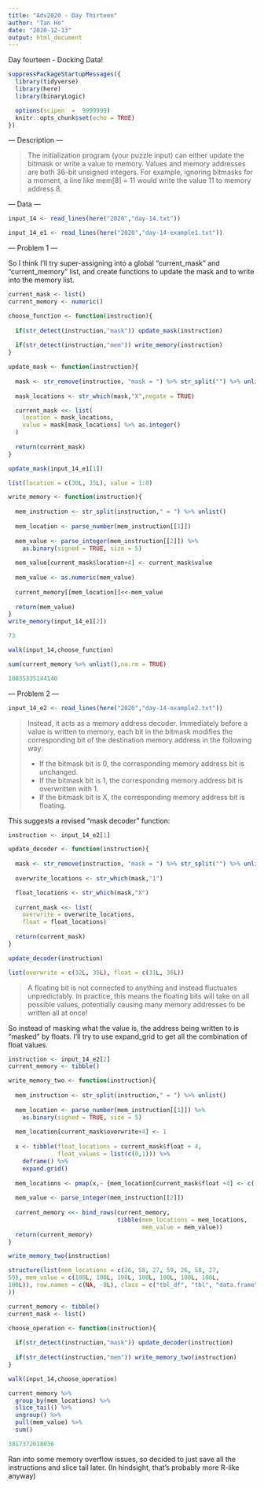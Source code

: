 ```yaml
---
title: "Adv2020 - Day Thirteen"
author: "Tan Ho"
date: "2020-12-13"
output: html_document
---
```


Day fourteen - Docking Data!

```r
suppressPackageStartupMessages({
  library(tidyverse)
  library(here)
  library(binaryLogic)

  options(scipen  =  9999999)
  knitr::opts_chunk$set(echo = TRUE)
})
```

--- Description ---

> The initialization program (your puzzle input) can either update the bitmask or write a value to memory. Values and memory addresses are both 36-bit unsigned integers. For example, ignoring bitmasks for a moment, a line like mem[8] = 11 would write the value 11 to memory address 8.

--- Data ---
```r
input_14 <- read_lines(here("2020","day-14.txt"))

input_14_e1 <- read_lines(here("2020","day-14-example1.txt"))
```

--- Problem 1 ---

So I think I'll try super-assigning into a global "current_mask" and "current_memory" list, and create functions to update the mask and to write into the memory list. 

```r
current_mask <- list()
current_memory <- numeric()

choose_function <- function(instruction){
  
  if(str_detect(instruction,"mask")) update_mask(instruction)
  
  if(str_detect(instruction,"mem")) write_memory(instruction)
}

update_mask <- function(instruction){
  
  mask <- str_remove(instruction, "mask = ") %>% str_split("") %>% unlist()
  
  mask_locations <- str_which(mask,"X",negate = TRUE)

  current_mask <<- list(
    location = mask_locations,
    value = mask[mask_locations] %>% as.integer()
  )
  
  return(current_mask)
}

update_mask(input_14_e1[1])
```
```r
list(location = c(30L, 35L), value = 1:0)
```
```r
write_memory <- function(instruction){
  
  mem_instruction <- str_split(instruction," = ") %>% unlist()
  
  mem_location <- parse_number(mem_instruction[[1]])
  
  mem_value <- parse_integer(mem_instruction[[2]]) %>% 
    as.binary(signed = TRUE, size = 5)
  
  mem_value[current_mask$location+4] <- current_mask$value
  
  mem_value <- as.numeric(mem_value)
  
  current_memory[[mem_location]]<<-mem_value
  
  return(mem_value)
}
write_memory(input_14_e1[2])
```
```r
73
```
```r
walk(input_14,choose_function)

sum(current_memory %>% unlist(),na.rm = TRUE)
```
```r
10035335144140
```

--- Problem 2 ---

```r
input_14_e2 <- read_lines(here("2020","day-14-example2.txt"))
```

> Instead, it acts as a memory address decoder. Immediately before a value is written to memory, each bit in the bitmask modifies the corresponding bit of the destination memory address in the following way:
>
>    - If the bitmask bit is 0, the corresponding memory address bit is unchanged.
>    - If the bitmask bit is 1, the corresponding memory address bit is overwritten with 1.
>    - If the bitmask bit is X, the corresponding memory address bit is floating.

This suggests a revised "mask decoder" function:

```r
instruction <- input_14_e2[1]

update_decoder <- function(instruction){
  
  mask <- str_remove(instruction, "mask = ") %>% str_split("") %>% unlist()
  
  overwrite_locations <- str_which(mask,"1")

  float_locations <- str_which(mask,"X")
  
  current_mask <<- list(
    overwrite = overwrite_locations,
    float = float_locations)
  
  return(current_mask)
}

update_decoder(instruction)
```
```r
list(overwrite = c(32L, 35L), float = c(31L, 36L))
```

> A floating bit is not connected to anything and instead fluctuates unpredictably. In practice, this means the floating bits will take on all possible values, potentially causing many memory addresses to be written all at once!

So instead of masking what the value is, the address being written to is "masked" by floats. I'll try to use expand_grid to get all the combination of float values. 

```r
instruction <- input_14_e2[2]
current_memory <- tibble()

write_memory_two <- function(instruction){
  
  mem_instruction <- str_split(instruction," = ") %>% unlist()
  
  mem_location <- parse_number(mem_instruction[[1]]) %>% 
    as.binary(signed = TRUE, size = 5)
  
  mem_location[current_mask$overwrite+4] <- 1
    
  x <- tibble(float_locations = current_mask$float + 4,
              float_values = list(c(0,1))) %>% 
    deframe() %>% 
    expand.grid() 
    
  mem_locations <- pmap(x,~ {mem_location[current_mask$float +4] <- c(...); as.numeric(mem_location)}) %>% unlist()
    
  mem_value <- parse_integer(mem_instruction[[2]])
    
  current_memory <<- bind_rows(current_memory,
                               tibble(mem_locations = mem_locations,
                                      mem_value = mem_value))
  return(current_memory)
}

write_memory_two(instruction)
```
```r
structure(list(mem_locations = c(26, 58, 27, 59, 26, 58, 27, 
59), mem_value = c(100L, 100L, 100L, 100L, 100L, 100L, 100L, 
100L)), row.names = c(NA, -8L), class = c("tbl_df", "tbl", "data.frame"
))
```

```r
current_memory <- tibble()
current_mask <- list()

choose_operation <- function(instruction){
  
  if(str_detect(instruction,"mask")) update_decoder(instruction)
  
  if(str_detect(instruction,"mem")) write_memory_two(instruction)
}

walk(input_14,choose_operation)

current_memory %>% 
  group_by(mem_locations) %>% 
  slice_tail() %>% 
  ungroup() %>% 
  pull(mem_value) %>% 
  sum()
```
```r
3817372618036
```

Ran into some memory overflow issues, so decided to just save all the instructions and slice tail later. (In hindsight, that's probably more R-like anyway)
